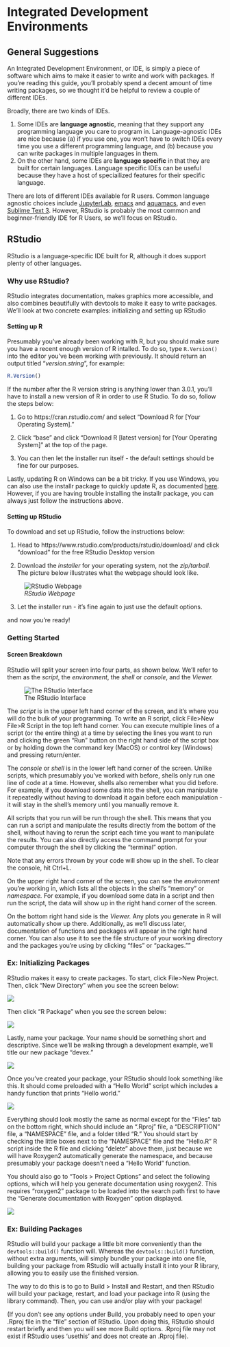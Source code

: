 # Integrated Development Environments

## General Suggestions

An Integrated Development Environment, or IDE, is simply a piece of software which aims to make it easier to write and work with packages. If you're reading this guide, you'll probably spend  a decent amount of time writing packages, so we thought it'd be helpful to review a couple of different IDEs.

Broadly, there are two kinds of IDEs. 

1. Some IDEs are **language agnostic**, meaning that they support any programming language you care to program in. Language-agnostic IDEs are nice because (a) if you use one, you won't have to switch IDEs every time you use a different programming language, and (b) because you can write packages in multiple languages in them. 
2. On the other hand, some IDEs are **language specific** in that they are built for certain languages. Language specific IDEs can be useful because they have a host of speciailized features for their specific language.

There are lots of different IDEs available for R users. Common language agnostic choices include [JupyterLab](https://github.com/jupyterlab),  [emacs](https://www.gnu.org/software/emacs/) and [aquamacs](http://aquamacs.org/), and even [Sublime Text 3](https://www.sublimetext.com/3/). However, RStudio is probably the most common and beginner-friendly IDE for R Users, so we'll focus on RStudio.

## RStudio

RStudio is a language-specific IDE built for R, although it does support plenty of other languages. 

### Why use RStudio?

RStudio integrates documentation, makes graphics more accessible, and also combines beautifully with devtools to make it easy to write packages. We'll look at two concrete examples: initializing and setting up RStudio

#### Setting up R

Presumably you've already been working with R, but you should make sure you have a recent enough version of R intalled. To do so, type `R.Version()` into the editor you've been working with previously. It should return an output titled "$version.string$", for example:
```r
R.Version()
```

If the number after the R version string is anything lower than 3.0.1, you'll have to install a new version of R in order to use R Studio. To do so, follow the steps below:

1. Go to https://cran.rstudio.com/ and select "Download R for [Your Operating System]." 

2. Click "base" and click "Download R [latest version] for [Your Operating System]" at the top of the page.

3. You can then let the installer run itself - the default settings should be fine for our purposes. 

Lastly, updating R on Windows can be a bit tricky. If you use Windows, you can also use the installr package to quickly update R, as documented [here](https://www.r-statistics.com/2015/06/a-step-by-step-screenshots-tutorial-for-upgrading-r-on-windows/). However, if you are having trouble installing the installr package, you can always just follow the instructions above. 


#### Setting up RStudio

To download and set up RStudio, follow the instructions below:

1. Head to https://www.rstudio.com/products/rstudio/download/ and click "download" for the free RStudio Desktop version

2. Download the *installer* for your operating system, not the *zip/tarball.* The picture below illustrates what the webpage should look like. 

![*RStudio Webpage*](./Images/rstudio.PNG)

3. Let the installer run - it's fine again to just use the default options. 

and now you're ready!

### Getting Started

#### Screen Breakdown

RStudio will split your screen into four parts, as shown below. We'll refer to them as the *script*, the *environment*, the *shell* or *console*, and the *Viewer.*

![The RStudio Interface](./Images/rstudio2.PNG)


The *script* is in the upper left hand corner of the screen, and it's where you will do the bulk of your programming. To write an R script, click File>New File>R Script in the top left hand corner. You can execute multiple lines of a script (or the entire thing) at a time by selecting the lines you want to run and clicking the green "Run" button on the right hand side of the script box or by holding down the command key (MacOS) or control key (Windows) and pressing return/enter. 

The *console* or *shell* is in the lower left hand corner of the screen. Unlike scripts, which presumably you've worked with before, shells only run one line of code at a time. However, shells also remember what you did before. For example, if you download some data into the shell, you can manipulate it repeatedly without having to download it again before each manipulation - it will stay in the shell's memory until you manually remove it.

All scripts that you run will be run through the shell. This means that you can run a script and manipulate the results directly from the bottom of the shell, without having to rerun the script each time you want to manipulate the results. You can also directly access the command prompt for your computer through the shell by clicking the "terminal" option.

Note that any errors thrown by your code will show up in the shell. To clear the console, hit Ctrl+L. 

On the upper right hand corner of the screen, you can see the *environment* you're working in, which lists all the objects in the shell's "memory" or *namespace.* For example, if you download some data in a script and then run the script, the data will show up in the right hand corner of the screen.

On the bottom right hand side is the *Viewer.* Any plots you generate in R will automatically show up there. Additionally, as we'll discuss later, documentation of functions and packages will appear in the right hand corner. You can also use it to see the file structure of your working directory and the packages you're using by clicking "files" or "packages.""

### Ex: Initializing Packages

RStudio makes it easy to create packages. To start, click File>New Project. Then, click "New Directory" when you see the screen below:

![](Images/PackageSS/createproj1.PNG)

Then click "R Package" when you see the screen below:

![](Images/PackageSS/createproj2.PNG)

Lastly, name your package. Your name should be something short and descriptive. Since we'll be walking through a development example, we'll title our new package "devex."

![](Images/PackageSS/createproj3.PNG)

Once you've created your package, your RStudio should look something like this. It should come preloaded with a "Hello World" script which includes a handy function that prints "Hello world."

![](Images/PackageSS/projectinit.PNG)

Everything should look mostly the same as normal except for the "Files" tab on the bottom right, which should include an ".Rproj" file, a "DESCRIPTION" file, a "NAMESPACE" file, and a folder titled "R." You should start by checking the little boxes next to the "NAMESPACE" file and the "Hello.R" R script inside the R file and clicking "delete" above them, just because we will have Roxygen2 automatically generate the namespace, and because presumably your package doesn't need a "Hello World" function. 

You should also go to "Tools > Project Options" and select the following options, which will help you generate documentation using roxygen2. This requires "roxygen2" package to be loaded into the search path first to have the "Generate documentation with Roxygen" option displayed. 

![](Images/PackageSS/userox.PNG)

### Ex: Building Packages

RStudio will build your package a little bit more conveniently than the `devtools::build()` function will. Whereas the `devtools::build()` function, without extra arguments, will simply bundle your package into one file, building your package from RStudio will actually install it into your R library, allowing you to easily use the finished version.

The way to do this is to go to Build > Install and Restart, and then RStudio will build your package, restart, and load your package into R (using the library command). Then, you can use and/or play with your package! 


<!-- 
Specifically, you should go to Build > Check Package.

Upon checking the package, RStudio will tell you if there are any warnings or errors raised by its automatic checking process. For example, it might tell you that a piece of documentation mismatches its complimentary function, or that the package needs an extra dependence. It's best to fix all of the problems RStudio points out, whether they are warnings or errors. 
--> 

(If you don't see any options under Build, you probably need to open your .Rproj file in the "file" section of RStudio. Upon doing this, RStudio should restart briefly and then you will see more Build options. .Rproj file may not exist if RStudio uses 'usethis' and does not create an .Rproj file).
